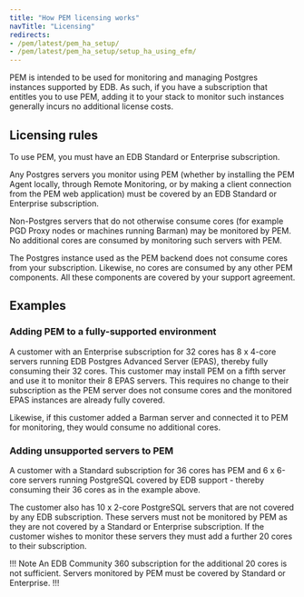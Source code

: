 ```yaml
---
title: "How PEM licensing works"
navTitle: "Licensing"
redirects:
- /pem/latest/pem_ha_setup/
- /pem/latest/pem_ha_setup/setup_ha_using_efm/
---
```


PEM is intended to be used for monitoring and managing Postgres
instances supported by EDB. As such, if you have a subscription that
entitles you to use PEM, adding it to your stack to monitor such
instances generally incurs no additional license costs.

## Licensing rules

To use PEM, you must have an EDB Standard or Enterprise subscription.

Any Postgres servers you monitor using PEM (whether by installing the
PEM Agent locally, through Remote Monitoring, or by making a client
connection from the PEM web application) must be covered by an EDB
Standard or Enterprise subscription.

Non-Postgres servers that do not otherwise consume cores (for example
PGD Proxy nodes or machines running Barman) may be monitored by PEM. No
additional cores are consumed by monitoring such servers with PEM.

The Postgres instance used as the PEM backend does not consume cores
from your subscription. Likewise, no cores are consumed by any other PEM
components. All these components are covered by your support agreement.

## Examples

### Adding PEM to a fully-supported environment
A customer with an Enterprise subscription for 32 cores has 8 x 4-core
servers running EDB Postgres Advanced Server (EPAS), thereby fully
consuming their 32 cores. This customer may install PEM on a fifth
server and use it to monitor their 8 EPAS servers. This requires no
change to their subscription as the PEM server does not consume cores
and the monitored EPAS instances are already fully covered. 

Likewise, if this customer added a Barman server and connected it to PEM
for monitoring, they would consume no additional cores.

### Adding unsupported servers to PEM
A customer with a Standard subscription for 36 cores has PEM and 6 x
6-core servers running PostgreSQL covered by EDB support - thereby
consuming their 36 cores as in the example above.

The customer also has 10 x 2-core PostgreSQL servers that are not
covered by any EDB subscription. These servers must not be monitored by
PEM as they are not covered by a Standard or Enterprise subscription. If
the customer wishes to monitor these servers they must add a further 20
cores to their subscription.

!!! Note
An EDB Community 360 subscription for the additional 20 cores is not
sufficient. Servers monitored by PEM must be covered by Standard or
Enterprise.
!!!
